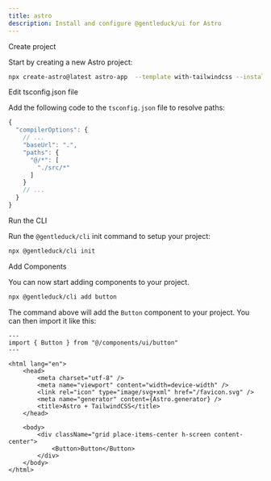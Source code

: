 ```yaml
---
title: astro
description: Install and configure @gentleduck/ui for Astro
---
```


<Steps>

<Step>Create project</Step>

Start by creating a new Astro project:

```bash
npx create-astro@latest astro-app  --template with-tailwindcss --install --add react --git
```

<Step>Edit tsconfig.json file</Step>

Add the following code to the `tsconfig.json` file to resolve paths:

```ts title="tsconfig.json" {4-9} showLineNumbers
{
  "compilerOptions": {
    // ...
    "baseUrl": ".",
    "paths": {
      "@/*": [
        "./src/*"
      ]
    }
    // ...
  }
}
```

<Step>Run the CLI</Step>

Run the `@gentleduck/cli` init command to setup your project:

```bash
npx @gentleduck/cli init
```

<Step>Add Components</Step>

You can now start adding components to your project.

```bash
npx @gentleduck/cli add button
```

The command above will add the `Button` component to your project. You can then import it like this:

```astro title="src/pages/index.astro" {2,16} showLineNumbers
---
import { Button } from "@/components/ui/button"
---

<html lang="en">
	<head>
		<meta charset="utf-8" />
		<meta name="viewport" content="width=device-width" />
		<link rel="icon" type="image/svg+xml" href="/favicon.svg" />
		<meta name="generator" content={Astro.generator} />
		<title>Astro + TailwindCSS</title>
	</head>

	<body>
		<div className="grid place-items-center h-screen content-center">
			<Button>Button</Button>
		</div>
	</body>
</html>
```

</Steps>
